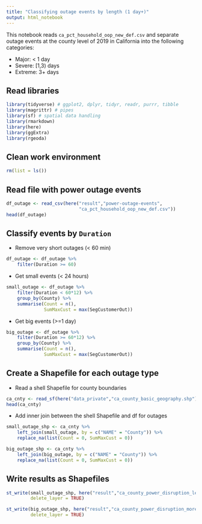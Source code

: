 ```yaml
---
title: "Classifying outage events by length (1 day+)"
output: html_notebook
---
```


This notebook reads `ca_pct_household_oop_new_def.csv` and separate outage events at the county level of 2019 in California into the following categories:

- Major: < 1 day
- Severe: [1,3) days
- Extreme: 3+ days

## Read libraries
```r
library(tidyverse) # ggplot2, dplyr, tidyr, readr, purrr, tibble
library(magrittr) # pipes
library(sf) # spatial data handling
library(rmarkdown)
library(here)
library(ggExtra)
library(rgeoda)
```

## Clean work environment
```r
rm(list = ls())
```

## Read file with power outage events

```r
df_outage <- read_csv(here("result","power-outage-events",
                           "ca_pct_household_oop_new_def.csv"))
head(df_outage)
```

## Classify events by `Duration`

- Remove very short outages (< 60 min)

```r
df_outage <- df_outage %>%
    filter(Duration >= 60)
```

- Get small events (< 24 hours)

```r
small_outage <- df_outage %>%
    filter(Duration < 60*12) %>%
    group_by(County) %>%
    summarise(Count = n(),
              SumMaxCust = max(SegCustomerOut))
```

- Get big events (>=1 day)

```r
big_outage <- df_outage %>%
    filter(Duration >= 60*12) %>%
    group_by(County) %>%
    summarise(Count = n(),
              SumMaxCust = max(SegCustomerOut))
```

## Create a Shapefile for each outage type

- Read a shell Shapefile for county boundaries

```r
ca_cnty <- read_sf(here("data_private","ca_county_basic_geography.shp"))
head(ca_cnty)
```

- Add inner join between the shell Shapefile and df for outages

```r
small_outage_shp <- ca_cnty %>%
    left_join(small_outage, by = c("NAME" = "County")) %>%
    replace_na(list(Count = 0, SumMaxCust = 0))
```

```r
big_outage_shp <- ca_cnty %>%
    left_join(big_outage, by = c("NAME" = "County")) %>%
    replace_na(list(Count = 0, SumMaxCust = 0))
```

## Write results as Shapefiles

```r
st_write(small_outage_shp, here("result","ca_county_power_disruption_less_12hrs.shp"), 
         delete_layer = TRUE)

st_write(big_outage_shp, here("result","ca_county_power_disruption_more_12hrs.shp"), 
         delete_layer = TRUE)
```
